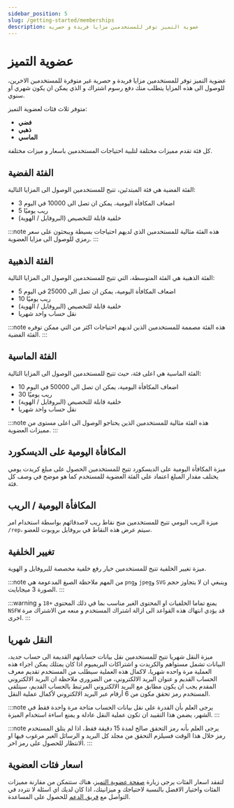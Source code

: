 ```yaml
---
sidebar_position: 5
slug: /getting-started/memberships
description: عضوية التميز توفر للمستخدمين مزايا فريدة و حصرية
---
```


# عضوية التميز

عضوية التميز توفر للمستخدمين مزايا فريدة و حصرية غير متوفرة للمستخدمين الاخرين، للوصول الى هذه المزايا يتطلب منك دفع رسوم اشتراك و الذي يمكن ان يكون شهري او سنوي.

متوفر ثلاث فئات لعضوية التميز: 

- **فضي**
- **ذهبي** 
- **الماسي**

كل فئة تقدم مميزات مختلفة لتلبية احتياجات المستخدمين باسعار و ميزات مختلفة.

## الفئة الفضية

الفئة الفضية هي فئة المبتدئين، تتيح للمستخدمين الوصول الى المزايا التالية:

- 3 اضعاف المكافأة اليومية، يمكن ان تصل الى 10000 في اليوم
- 5 ريب يوميًا
- خلفية قابلة للتخصيص (البروفايل / الهوية)

:::note
هذه الفئة مثالية للمستخدمين الذي لديهم احتياجات بسيطة ويبحثون على سعر رمزي للوصول الى مزايا العضوية.
:::

## الفئة الذهبية

الفئة الذهبية هي الفئة المتوسطة، التي تتيح للمستخدمين الوصول الى المزايا التالية:

- 5 اضعاف المكافأة اليومية، يمكن ان تصل الى 25000 في اليوم
- 10 ريب يوميًا
- خلفية قابلة للتخصيص (البروفايل / الهوية)
- نقل حساب واحد شهريا

:::note
هذه الفئة مصممة للمستخدمين الذين لديهم احتياجات اكثر من التي ممكن توفره الفئة الفضية.
:::

## الفئة الماسية

الفئة الماسية هي اعلى فئة، حيث تتيح للمستخدمين الوصول الى المزايا التالية:

- 10 اضعاف المكافأة اليومية، يمكن ان تصل الى 50000 في اليوم
- 30 ريب يوميًا
- خلفية قابلة للتخصيص (البروفايل / الهوية)
- نقل حساب واحد شهريا

:::note
هذه الفئة مثالية للمستخدمين الذين يحتاجو الوصول الى اعلى مستوى من مميزات العضوية.
:::

## المكافأة اليومية على الديسكورد

ميزة المكافأة اليومية على الديسكورد تتيح للمستخدمين الحصول على مبلغ كريدت يومي يختلف مقدار المبلغ اعتماد على الفئة العضوية للمستخدم كما هو موضح في وصف كل فئة.

## المكافأة اليومية / الريب

ميزة الريب اليومي تتيح للمستخدمين منح نقاط ريب لاصدقائهم بواسطة استخدام امر `/rep`، سيتم عرض هذه النقاط في بروفايل بروبوت للعضو. 

## تغيير الخلفية

ميزة تغيير الخلفية تتيح للمستخدمين خيار رفع خلفية مخصصة للبروفايل و الهوية.

:::note
من المهم ملاحظة الصيغ المدعومة هي `png`و `jpeg`و `SVG` وينبغي ان لا يتجاوز حجم الصورة 3 ميجابايت.
:::

:::warning
يمنع تماما الخلفيات او المحتوى الغير مناسب بما في ذلك المحتوى `+18` و `NSFW` قد يؤدي انتهاك هذه القواعد الى ازالة اشتراك المستخدم و منعه من الاشتراك مرة اخرى.
:::

## النقل شهريا

ميزة النقل شهريا تتيح للمستخدمين نقل بيانات حساباتهم القديمة الى حساب جديد، البيانات تشمل مستواهم والكريدت و اشتراكات البريميوم اذا كان يمتلك يمكن اجراء هذه العملية مرة واحده شهريا، لاكمال هذه العملية سيطلب من المستخدم تقديم معرف الحساب القديم و عنوان البريد الالكتروني، من الضروري ملاحظة ان البريد الالكتروني المقدم يجب ان يكون مطابق مع البريد الالكتروني المرتبط بالحساب القديم، سيتلقى المستخدم رمز تحقق مكون من 6 أرقام عبر البريد الالكتروني لأكمال عملية النقل.

:::note
يرجى العلم بأن القدرة على نقل بيانات الحساب متاحة مرة واحدة فقط في الشهر، يضمن هذا التقييد ان تكون عملية النقل عادلة و يمنع اساءة استخدام الميزة.
:::

:::note
يرجى العلم بأنه رمز التحقق صالح لمدة 15 دقيقة فقط، اذا لم يتلق المستخدم رمز خلال هذا الوقت فسيلزم التحقق من مجلد كل البريد و الرسائل الغير مرغوب فيها او الانتظار للحصول على رمز اخر.
:::

## اسعار فئات العضوية

لتفقد اسعار الفئات يرجى زيارة [صفحة عضوية التميز](https://probot.io/memberships)، هناك ستتمكن من مقارنة مميزات الفئات واختيار الافضل بالنسبة لاحتياجك و ميزانيتك، اذا كان لديك اي اسئلة لا تتردد في التواصل مع [فريق الدعم](https://discord.gg/probot) للحصول على المساعدة.
